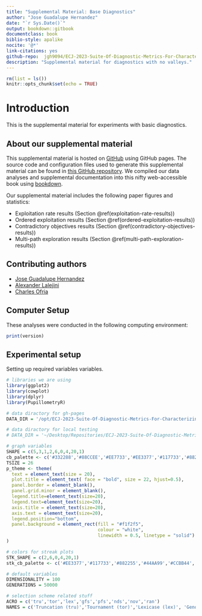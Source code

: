 ```yaml
---
title: "Supplemental Material: Base Diagnostics"
author: "Jose Guadalupe Hernandez"
date: "`r Sys.Date()`"
output: bookdown::gitbook
documentclass: book
biblio-style: apalike
nocite: '@*'
link-citations: yes
github-repo:  jgh9094/ECJ-2023-Suite-Of-Diagnostic-Metrics-For-Characterizing-Selection-Schemes
description: "Supplemental material for diagnostics with no valleys."
---
```


```r
rm(list = ls())
knitr::opts_chunk$set(echo = TRUE)
```

# Introduction

This is the supplemental material for experiments with basic diagnostics.

## About our supplemental material

This supplemental material is hosted on [GitHub](https://github.com) using GitHub pages.
The source code and configuration files used to generate this supplemental material can be found in [this GitHub repository](https://github.com/jgh9094/ECJ-2023-Suite-Of-Diagnostic-Metrics-For-Characterizing-Selection-Schemes).
We compiled our data analyses and supplemental documentation into this nifty web-accessible book using [bookdown](https://bookdown.org/).

Our supplemental material includes the following paper figures and statistics:

- Exploitation rate results (Section \@ref(exploitation-rate-results))
- Ordered exploitation results (Section \@ref(ordered-exploitation-results))
- Contradictory objectives results (Section \@ref(contradictory-objectives-results))
- Multi-path exploration results (Section \@ref(multi-path-exploration-results))

## Contributing authors

- [Jose Guadalupe Hernandez](https://jgh9094.github.io/)
- [Alexander Lalejini](https://lalejini.com)
- [Charles Ofria](http://ofria.com)

## Computer Setup

These analyses were conducted in the following computing environment:

```r
print(version)
```


## Experimental setup

Setting up required variables variables.

```r
# libraries we are using
library(ggplot2)
library(cowplot)
library(dplyr)
library(PupillometryR)

# data diractory for gh-pages
DATA_DIR = '/opt/ECJ-2023-Suite-Of-Diagnostic-Metrics-For-Characterizing-Selection-Schemes/DATA/BASE_DIAGNOSTICS/'

# data diractory for local testing
# DATA_DIR = '~/Desktop/Repositories/ECJ-2023-Suite-Of-Diagnostic-Metrics-For-Characterizing-Selection-Schemes/DATA/BASE_DIAGNOSTICS/'

# graph variables
SHAPE = c(5,3,1,2,6,0,4,20,1)
cb_palette <- c('#332288','#88CCEE','#EE7733','#EE3377','#117733','#882255','#44AA99','#CCBB44', '#000000')
TSIZE = 26
p_theme <- theme(
  text = element_text(size = 20),
  plot.title = element_text( face = "bold", size = 22, hjust=0.5),
  panel.border = element_blank(),
  panel.grid.minor = element_blank(),
  legend.title=element_text(size=20),
  legend.text=element_text(size=20),
  axis.title = element_text(size=20),
  axis.text = element_text(size=20),
  legend.position="bottom",
  panel.background = element_rect(fill = "#f1f2f5",
                                  colour = "white",
                                  linewidth = 0.5, linetype = "solid")
)

# colors for streak plots
STK_SHAPE = c(2,6,0,4,20,1)
stk_cb_palette <- c('#EE3377','#117733','#882255','#44AA99','#CCBB44', '#000000')

# default variables
DIMENSIONALITY = 100
GENERATIONS = 50000

# selection scheme related stuff
ACRO = c('tru','tor','lex','gfs','pfs','nds','nov','ran')
NAMES = c('Truncation (tru)','Tournament (tor)','Lexicase (lex)', 'Genotypic Fitness Sharing (gfs)','Phenotypic Fitness Sharing (pfs)','Nondominated Sorting (nds)','Novelty Search (nov)','Random (ran)')
```